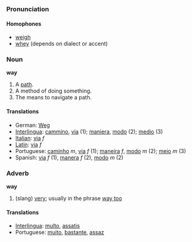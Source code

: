 ===Pronunciation===
====Homophones====
*[[weigh]]
*[[whey]] (depends on dialect or accent)

===Noun===
'''way'''

#A [[path]].
#A method of doing something.
#The means to navigate a path.

====Translations====
*German: [[Weg]]
*[[Interlingua]]: [[cammino]], [[via]] (1); [[maniera]], [[modo]] (2); [[medio]] (3)
*[[Italian]]: [[via]]  ''f''
*[[Latin]]: [[via]] ''f''
*Portuguese: [[caminho]] ''m'', [[via]] ''f'' (1); [[maneira]] ''f'', [[modo]] ''m'' (2); [[meio]] ''m'' (3)
*Spanish: [[via]] ''f'' (1), [[manera]] ''f'' (2), [[modo]] ''m'' (2)

===Adverb===
'''way'''

# (slang) [[very]]; usually in the phrase [[way too]] {{{DOES IT OCCUR ISOLATED? ("I'm way tired"?)}}}

====Translations====
*[[Interlingua]]: [[multo]], [[assatis]]
*Portuguese: [[muito]], [[bastante]], [[assaz]]